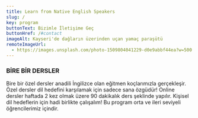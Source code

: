 ```yaml
---
title: Learn from Native English Speakers
slug: /
key: program
buttonText: Bizimle İletişime Geç
buttonHref: /#contact
imageAlt: Kayseri'de dağların üzerinden uçan yamaç paraşütü
remoteImageUrl:
  - https://images.unsplash.com/photo-1509804041229-d0e9abbf44ea?w=500
---
```


### BİRE BİR DERSLER

Bire bir özel dersler anadili İngilizce olan eğitmen koçlarımızla gerçekleşir. Özel dersler dil hedefini karşılamak için sadece sana özgüdür! Online dersler haftada 2 kez olmak üzere 90 dakikalık ders şeklinde yapılır. Kişisel dil hedeflerin için hadi birlikte çalışalım! Bu program orta ve ileri seviyeli öğrencilerimiz içindir.
